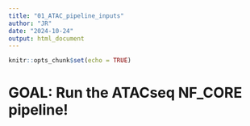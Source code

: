 ```yaml
---
title: "01_ATAC_pipeline_inputs"
author: "JR"
date: "2024-10-24"
output: html_document
---
```


```r
knitr::opts_chunk$set(echo = TRUE)
```

# GOAL: Run the ATACseq NF_CORE pipeline!
